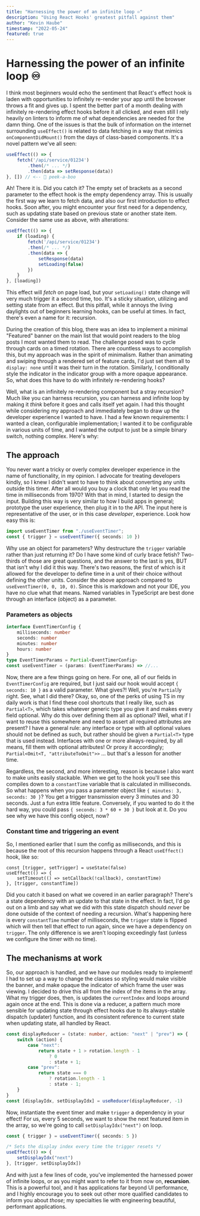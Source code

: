 ```yaml
---
title: "Harnessing the power of an infinite loop ♾️"
description: "Using React Hooks' greatest pitfall against them"
author: "Kevin Haube"
timestamp: "2022-05-24"
featured: true
---
```



# Harnessing the power of an infinite loop ♾️

I think most beginners would echo the sentiment that React's effect hook is laden with opportunities to infinitely
re-render your app until the browser throws a fit and gives up. I spent the better part of a month dealing with
infinitely re-rendering effect hooks before it all clicked, and even still I rely heavily on linters to inform me of
what dependencies are needed for the damn thing. One of the issues is that the bulk of information on the internet
surrounding `useEffect()` is related to data fetching in a way that mimics `onComponentDidMount()` from the days of
class-based components. It's a novel pattern we've all seen:

```typescript
useEffect(() => {
    fetch('/api/service/01234')
        .then(/* ... */)
        .then(data => setResponse(data))
}, []) // <-- 👀 peek-a-boo
```

Ah! There it is. Did you catch it? The empty set of brackets as a second parameter to the effect hook is the empty
dependency array. This is usually the first way we learn to fetch data, and also our first introduction to effect
hooks. Soon after, you might encounter your first need for a dependency, such as updating state based on previous
state or another state item. Consider the same use as above, with alterations:

```typescript
useEffect(() => {
    if (loading) {
        fetch('/api/service/01234')
        .then(/* ... */)
        .then(data => {
            setResponse(data)
            setLoading(false)
        })
    }
}, [loading])
```

This effect will _fetch_ on page load, but your `setLoading()` state change will very much trigger it a second time, too.
It's a sticky situation, utilizing and setting state from an effect. But this pitfall, while it annoys the living daylights out
of beginners learning hooks, can be useful at times. In fact, there's even a name for it: recursion.

During the creation of this blog, there was an idea to implement a minimal "Featured" banner on the main list that would point
readers to the blog posts I most wanted them to read. The challenge posed was to cycle through cards on a timed rotation. There
are countless ways to accomplish this, but my approach was in the spirit of minimalism. Rather than animating and swiping
through a rendered set of feature cards, I'd just set them all to `display: none` until it was their turn in the rotation.
Similarly, I conditionally style the indicator in the indicator group with a more opaque appearance. So, what does this have to
do with infinitely re-rendering hooks?

Well, what is an infinitely re-rendering component but a stray recursion? Much like you can harness recursion, you can harness
and infinite loop by making it _think_ before it goes and calls itself yet again. I had this thought
while considering my approach and immediately began to draw up the developer experience I wanted to have. I had a few
known requirements: I wanted a clean, configurable implementation; I wanted it to be configurable in various units of time,
and I wanted the output to just be a simple binary switch, nothing complex. Here's why:

## The approach

You never want a tricky or overly complex developer experience in the name of functionality, in my opinion. I advocate for
treating developers kindly, so I knew I didn't want to have to think about converting any units outside this timer. After
all would you buy a clock that only let you read the time in milliseconds from 1970? With that in mind, I started to design
the input. Building this way is very similar to how I build apps in general; prototype the user experience, then plug it in
to the API. The input here is representative of the user, or in this case _developer_, experience. Look how easy this is:

```typescript
import useEventTimer from "./useEventTimer";
const { trigger } = useEventTimer({ seconds: 10 })
```

Why use an object for parameters? Why destructure the `trigger` variable rather than just returning it? Do I have some kind
of curly brace fetish? Two-thirds of those are great questions, and the answer to the last is yes, BUT that isn't why I did it
this way. There's two reasons, the first of which is it allowed for the developer to define time in a unit of their choice
without defining the other units. Consider the above approach compared to `useEventTimer(0, 0, 10, 0)`. Since this is markdown
and not your IDE, you have no clue what that means. Named variables in TypeScript are best done through an interface (object)
as a parameter.

### Parameters as objects

```typescript
interface EventTimerConfig {
    milliseconds: number
    seconds: number
    minutes: number
    hours: number
}
type EventTimerParams = Partial<EventTimerConfig>
const useEventTimer = (params: EventTimerParams) => //...
```

Now, there are a few things going on here. For one, all of our fields in `EventTimerConfig` are required, but I just said
our hook would accept `{ seconds: 10 }` as a valid parameter. What gives?! Well, you're `Partial`ly right. See, what I did
there? Okay, so, one of the perks of using TS in my daily work is that I find these cool shortcuts that I really like, such
as `Partial<T>`, which takes whatever generic type you give it and makes every field optional. Why do this over defining them
all as optional? Well, what if I want to reuse this somewhere and need to assert all required attributes are present? I have
a general rule: any interface or type with all optional values should not be defined as such, but rather should be given a
`Partial<T>` type that is used instead. Interfaces with one or more always-required, by all means, fill them with optional
attributes! Or proxy it accordingly; `Partial<Omit<T, "attributeToOmit">>` ... but that's a lesson for another time.

Regardless, the second, and more interesting, reason is because I also want to make units easily stackable. When we get to the hook
you'll see this compiles down to a `constantTime` variable that is calculated in milliseconds. So what happens when you pass
a parameter object like `{ minutes: 3, seconds: 30 }`? You get a trigger transmission every 3 minutes and 30 seconds. Just a fun
extra little feature. Conversely, if you wanted to do it the hard way, you could pass `{ seconds: 3 * 60 + 30 }` but look at it.
Do you see why we have this config object, now?

### Constant time and triggering an event

So, I mentioned earlier that I sum the config as milliseconds, and this is because the root of this recursion happens through a
React `useEffect()` hook, like so:

```typsecript
const [trigger, setTrigger] = useState(false)
useEffect(() => {
    setTimeout(() => setCallback(!callback), constantTime)
}, [trigger, constantTime])
```

Did you catch it based on what we covered in an earlier paragraph? There's a state dependency with an update to that
state in the effect. In fact, I'd go out on a limb and say what we did with this state dispatch should _never_ be done
outside of the context of needing a recursion. What's happening here is every `constantTime` number of milliseconds, the
`trigger` state is flipped which will then tell that effect to run again, since we have a dependency on `trigger`. The only
difference is we aren't looping exceedingly fast (unless we configure the timer with no time).

## The mechanisms at work

So, our approach is handled, and we have our modules ready to implement! I had to set up a way to change the classes so
styling would make visible the banner, and make opaque the indicator of which frame the user was viewing. I decided to
drive this all from the index of the items in the array. What my trigger does, then, is updates the `currentIndex` and
loops around again once at the end. This is done via a reducer, a pattern much more sensible for updating state through
effect hooks due to its always-stable dispatch (updater) function, and its consistent reference to current state when
updating state, all handled by React.

```typescript
const displayReducer = (state: number, action: "next" | "prev") => {
    switch (action) {
        case "next":
            return state + 1 > rotation.length - 1
                ? 0
                : state + 1;
        case "prev":
            return state === 0
                ? rotation.length - 1
                : state - 1;
    }
}
const [displayIdx, setDisplayIdx] = useReducer(displayReducer, -1)
```

Now, instantiate the event timer and make `trigger` a dependency in your effect! For us, every 5 seconds, we want to show
the next featured item in the array, so we're going to call `setDisplayIdx("next")` on loop.

```typescript
const { trigger } = useEventTimer({ seconds: 5 })

/* Sets the display index every time the trigger resets */
useEffect(() => {
    setDisplayIdx("next")
}, [trigger, setDisplayIdx])
```

And with just a few lines of code, you've implemented the harnessed power of infinite loops, or as you might want to refer
to it from now on, **recursion**. This is a powerful tool, and it has applications far beyond UI performance, and I highly
encourage you to seek out other more qualified candidates to inform you about _those_; my specialties lie with engineering
beautiful, performant applications.
